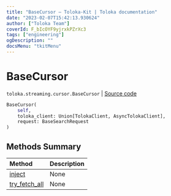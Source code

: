 ```yaml
---
title: "BaseCursor — Toloka-Kit | Toloka documentation"
date: "2023-02-07T15:42:13.930624"
author: ["Toloka Team"]
coverId: F_bIcOYF9yjrxkPZrXc3
tags: ["engineering"]
ogDescription: ""
docsMenu: "tkitMenu"
---
```


# BaseCursor
`toloka.streaming.cursor.BaseCursor` | [Source code](https://github.com/Toloka/toloka-kit/blob/v1.1.3/src/streaming/cursor.py#L77)

```python
BaseCursor(
    self,
    toloka_client: Union[TolokaClient, AsyncTolokaClient],
    request: BaseSearchRequest
)
```

## Methods Summary

| Method | Description |
| :------| :-----------|
[inject](/docs-new/toloka-kit/reference/toloka.streaming.cursor.BaseCursor.inject)| None
[try_fetch_all](/docs-new/toloka-kit/reference/toloka.streaming.cursor.BaseCursor.try_fetch_all)| None
